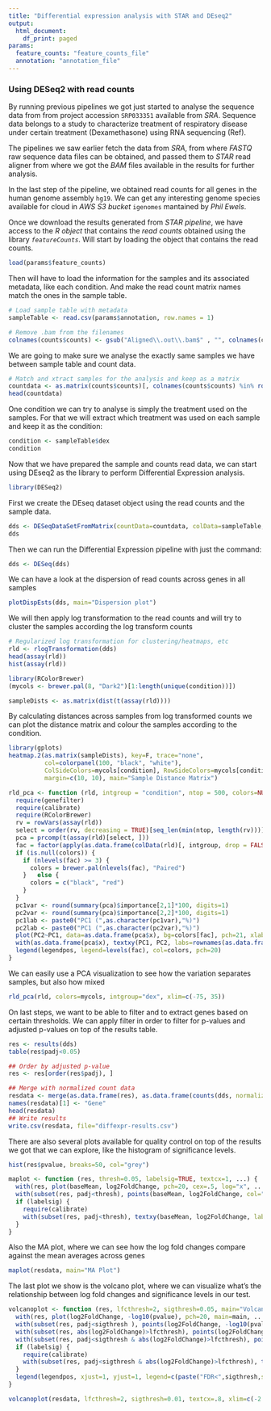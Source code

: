 ```yaml
---
title: "Differential expression analysis with STAR and DEseq2"
output:
  html_document:
    df_print: paged
params:
  feature_counts: "feature_counts_file"
  annotation: "annotation_file"
---
```


### Using DESeq2 with read counts

By running previous pipelines we got just started to analyse the sequence data from from project accession `SRP033351` available from *SRA*. Sequence data belongs to a study to characterize treatment of respiratory disease under certain treatment (Dexamethasone) using RNA sequencing (Ref).

The pipelines we saw earlier fetch the data from *SRA*, from where *FASTQ* raw sequence data files can be obtained, and passed them to *STAR* read aligner from where we got the *BAM* files available in the results for further analysis.

In the last step of the pipeline, we obtained read counts for all genes in the human genome assembly `hg19`. We can get any interesting genome species available for cloud in *AWS S3 bucket* `igenomes` mantained by *Phil Ewels*.

Once we download the results generated from *STAR pipeline*, we have access to the *R object* that contains the *read counts* obtained using the library *`featureCounts`*. Will start by loading the object that contains the read counts.

```r
load(params$feature_counts)
```
Then will have to load the information for the samples and its associated metadata, like each condition. And make the read count matrix names match the ones in the sample table.

```r
# Load sample table with metadata
sampleTable <- read.csv(params$annotation, row.names = 1)

# Remove .bam from the filenames 
colnames(counts$counts) <- gsub("Aligned\\.out\\.bam$" , "", colnames(counts$counts))
```

We are going to make sure we analyse the exactly same samples we have between sample table and count data.

```r
# Match and xtract samples for the analysis and keep as a matrix
countdata <- as.matrix(counts$counts)[, colnames(counts$counts) %in% rownames(sampleTable)]
head(countdata)
```

One condition we can try to analyse is simply the treatment used on the samples. For that we will extract which treatment was used on each sample and keep it as the condition:

```r
condition <- sampleTable$dex
condition
```

Now that we have prepared the sample and counts read data, we can start using DEseq2 as the library to perform Differential Expression analysis.

```r
library(DESeq2)
```

First we create the DEseq dataset object using the read counts and the sample data.

```r
dds <- DESeqDataSetFromMatrix(countData=countdata, colData=sampleTable, design=~ dex)
dds
```

Then we can run the Differential Expression pipeline with just the command:

```r
dds <- DESeq(dds)
```

We can have a look at the dispersion of read counts across genes in all samples

```r
plotDispEsts(dds, main="Dispersion plot")
```

We will then apply log transformation to the read counts and will try to cluster the samples according the log transform counts

```r
# Regularized log transformation for clustering/heatmaps, etc
rld <- rlogTransformation(dds)
head(assay(rld))
hist(assay(rld))

library(RColorBrewer)
(mycols <- brewer.pal(8, "Dark2")[1:length(unique(condition))])

sampleDists <- as.matrix(dist(t(assay(rld))))
```

By calculating distances across samples from log transformed counts we can plot the distance matrix and colour the samples according to the condition.

```r
library(gplots)
heatmap.2(as.matrix(sampleDists), key=F, trace="none",
          col=colorpanel(100, "black", "white"),
          ColSideColors=mycols[condition], RowSideColors=mycols[condition],
          margin=c(10, 10), main="Sample Distance Matrix")
```

```r
rld_pca <- function (rld, intgroup = "condition", ntop = 500, colors=NULL, legendpos="bottomleft", main="PCA Biplot", textcx=1, ...) {
  require(genefilter)
  require(calibrate)
  require(RColorBrewer)
  rv = rowVars(assay(rld))
  select = order(rv, decreasing = TRUE)[seq_len(min(ntop, length(rv)))]
  pca = prcomp(t(assay(rld)[select, ]))
  fac = factor(apply(as.data.frame(colData(rld)[, intgroup, drop = FALSE]), 1, paste, collapse = " : "))
  if (is.null(colors)) {
    if (nlevels(fac) >= 3) {
      colors = brewer.pal(nlevels(fac), "Paired")
    }   else {
      colors = c("black", "red")
    }
  }
  pc1var <- round(summary(pca)$importance[2,1]*100, digits=1)
  pc2var <- round(summary(pca)$importance[2,2]*100, digits=1)
  pc1lab <- paste0("PC1 (",as.character(pc1var),"%)")
  pc2lab <- paste0("PC1 (",as.character(pc2var),"%)")
  plot(PC2~PC1, data=as.data.frame(pca$x), bg=colors[fac], pch=21, xlab=pc1lab, ylab=pc2lab, main=main, ...)
  with(as.data.frame(pca$x), textxy(PC1, PC2, labs=rownames(as.data.frame(pca$x)), cex=textcx))
  legend(legendpos, legend=levels(fac), col=colors, pch=20)
}

```

We can easily use a PCA visualization to see how the variation separates samples, but also how mixed

```r
rld_pca(rld, colors=mycols, intgroup="dex", xlim=c(-75, 35))
```

On last steps, we want to be able to filter and to extract genes based on certain thresholds. We can apply filter in order to filter for p-values and adjusted p-values on top of the results table.

```r
res <- results(dds)
table(res$padj<0.05)

## Order by adjusted p-value
res <- res[order(res$padj), ]

## Merge with normalized count data
resdata <- merge(as.data.frame(res), as.data.frame(counts(dds, normalized=TRUE)), by="row.names", sort=FALSE)
names(resdata)[1] <- "Gene"
head(resdata)
## Write results
write.csv(resdata, file="diffexpr-results.csv")
```

There are also several plots available for quality control on top of the results we got that we can explore, like the histogram of significance levels.

```r
hist(res$pvalue, breaks=50, col="grey")
```

```r
maplot <- function (res, thresh=0.05, labelsig=TRUE, textcx=1, ...) {
  with(res, plot(baseMean, log2FoldChange, pch=20, cex=.5, log="x", ...))
  with(subset(res, padj<thresh), points(baseMean, log2FoldChange, col="red", pch=20, cex=1.5))
  if (labelsig) {
    require(calibrate)
    with(subset(res, padj<thresh), textxy(baseMean, log2FoldChange, labs=Gene, cex=textcx, col=2))
  }
}
```

Also the MA plot, where we can see how the log fold changes compare against the mean averages across genes

```r
maplot(resdata, main="MA Plot")
```

The last plot we show is the volcano plot, where we can visualize what's the relationship between log fold changes and significance levels in our test.

```r
volcanoplot <- function (res, lfcthresh=2, sigthresh=0.05, main="Volcano Plot", legendpos="bottomright", labelsig=TRUE, textcx=1, ...) {
  with(res, plot(log2FoldChange, -log10(pvalue), pch=20, main=main, ...))
  with(subset(res, padj<sigthresh ), points(log2FoldChange, -log10(pvalue), pch=20, col="red", ...))
  with(subset(res, abs(log2FoldChange)>lfcthresh), points(log2FoldChange, -log10(pvalue), pch=20, col="orange", ...))
  with(subset(res, padj<sigthresh & abs(log2FoldChange)>lfcthresh), points(log2FoldChange, -log10(pvalue), pch=20, col="green", ...))
  if (labelsig) {
    require(calibrate)
    with(subset(res, padj<sigthresh & abs(log2FoldChange)>lfcthresh), textxy(log2FoldChange, -log10(pvalue), labs=Gene, cex=textcx, ...))
  }
  legend(legendpos, xjust=1, yjust=1, legend=c(paste("FDR<",sigthresh,sep=""), paste("|LogFC|>",lfcthresh,sep=""), "both"), pch=20, col=c("red","orange","green"))
}
```

```r
volcanoplot(resdata, lfcthresh=2, sigthresh=0.01, textcx=.8, xlim=c(-2.3, 2))
```
